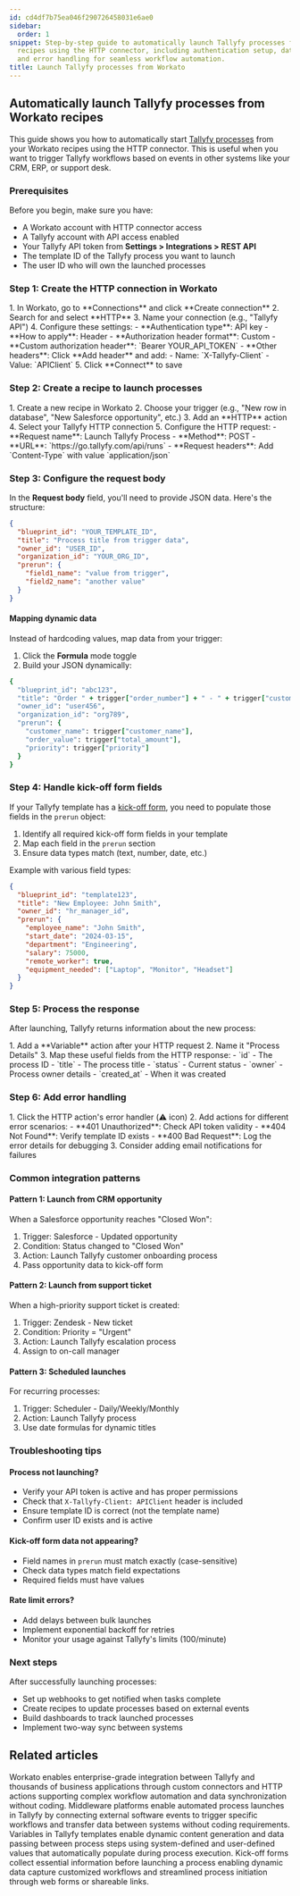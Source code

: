```yaml
---
id: cd4df7b75ea046f290726458031e6ae0
sidebar:
  order: 1
snippet: Step-by-step guide to automatically launch Tallyfy processes from Workato
  recipes using the HTTP connector, including authentication setup, data mapping,
  and error handling for seamless workflow automation.
title: Launch Tallyfy processes from Workato
---
```



## Automatically launch Tallyfy processes from Workato recipes

This guide shows you how to automatically start [Tallyfy processes](/products/pro/tracking-and-tasks/processes/) from your Workato recipes using the HTTP connector. This is useful when you want to trigger Tallyfy workflows based on events in other systems like your CRM, ERP, or support desk.

### Prerequisites

Before you begin, make sure you have:
- A Workato account with HTTP connector access
- A Tallyfy account with API access enabled
- Your Tallyfy API token from **Settings > Integrations > REST API**
- The template ID of the Tallyfy process you want to launch
- The user ID who will own the launched processes

### Step 1: Create the HTTP connection in Workato

<Steps>
1. In Workato, go to **Connections** and click **Create connection**
2. Search for and select **HTTP**
3. Name your connection (e.g., "Tallyfy API")
4. Configure these settings:
   - **Authentication type**: API key
   - **How to apply**: Header
   - **Authorization header format**: Custom
   - **Custom authorization header**: `Bearer YOUR_API_TOKEN`
   - **Other headers**: Click **Add header** and add:
     - Name: `X-Tallyfy-Client`
     - Value: `APIClient`
5. Click **Connect** to save
</Steps>

### Step 2: Create a recipe to launch processes

<Steps>
1. Create a new recipe in Workato
2. Choose your trigger (e.g., "New row in database", "New Salesforce opportunity", etc.)
3. Add an **HTTP** action
4. Select your Tallyfy HTTP connection
5. Configure the HTTP request:
   - **Request name**: Launch Tallyfy Process
   - **Method**: POST
   - **URL**: `https://go.tallyfy.com/api/runs`
   - **Request headers**: Add `Content-Type` with value `application/json`
</Steps>

### Step 3: Configure the request body

In the **Request body** field, you'll need to provide JSON data. Here's the structure:

```json
{
  "blueprint_id": "YOUR_TEMPLATE_ID",
  "title": "Process title from trigger data",
  "owner_id": "USER_ID",
  "organization_id": "YOUR_ORG_ID",
  "prerun": {
    "field1_name": "value from trigger",
    "field2_name": "another value"
  }
}
```

#### Mapping dynamic data

Instead of hardcoding values, map data from your trigger:

1. Click the **Formula** mode toggle
2. Build your JSON dynamically:

```ruby
{
  "blueprint_id": "abc123",
  "title": "Order " + trigger["order_number"] + " - " + trigger["customer_name"],
  "owner_id": "user456",
  "organization_id": "org789",
  "prerun": {
    "customer_name": trigger["customer_name"],
    "order_value": trigger["total_amount"],
    "priority": trigger["priority"]
  }
}
```

### Step 4: Handle kick-off form fields

If your Tallyfy template has a [kick-off form](/products/pro/launching/triggers/via-kick-off-form/), you need to populate those fields in the `prerun` object:

1. Identify all required kick-off form fields in your template
2. Map each field in the `prerun` section
3. Ensure data types match (text, number, date, etc.)

Example with various field types:
```json
{
  "blueprint_id": "template123",
  "title": "New Employee: John Smith",
  "owner_id": "hr_manager_id",
  "prerun": {
    "employee_name": "John Smith",
    "start_date": "2024-03-15",
    "department": "Engineering",
    "salary": 75000,
    "remote_worker": true,
    "equipment_needed": ["Laptop", "Monitor", "Headset"]
  }
}
```

### Step 5: Process the response

After launching, Tallyfy returns information about the new process:

<Steps>
1. Add a **Variable** action after your HTTP request
2. Name it "Process Details"
3. Map these useful fields from the HTTP response:
   - `id` - The process ID
   - `title` - The process title
   - `status` - Current status
   - `owner` - Process owner details
   - `created_at` - When it was created
</Steps>

### Step 6: Add error handling

<Steps>
1. Click the HTTP action's error handler (⚠️ icon)
2. Add actions for different error scenarios:
   - **401 Unauthorized**: Check API token validity
   - **404 Not Found**: Verify template ID exists
   - **400 Bad Request**: Log the error details for debugging
3. Consider adding email notifications for failures
</Steps>

### Common integration patterns

#### Pattern 1: Launch from CRM opportunity

When a Salesforce opportunity reaches "Closed Won":
1. Trigger: Salesforce - Updated opportunity
2. Condition: Status changed to "Closed Won"
3. Action: Launch Tallyfy customer onboarding process
4. Pass opportunity data to kick-off form

#### Pattern 2: Launch from support ticket

When a high-priority support ticket is created:
1. Trigger: Zendesk - New ticket
2. Condition: Priority = "Urgent"
3. Action: Launch Tallyfy escalation process
4. Assign to on-call manager

#### Pattern 3: Scheduled launches

For recurring processes:
1. Trigger: Scheduler - Daily/Weekly/Monthly
2. Action: Launch Tallyfy process
3. Use date formulas for dynamic titles

### Troubleshooting tips

#### Process not launching?

- Verify your API token is active and has proper permissions
- Check that `X-Tallyfy-Client: APIClient` header is included
- Ensure template ID is correct (not the template name)
- Confirm user ID exists and is active

#### Kick-off form data not appearing?

- Field names in `prerun` must match exactly (case-sensitive)
- Check data types match field expectations
- Required fields must have values

#### Rate limit errors?

- Add delays between bulk launches
- Implement exponential backoff for retries
- Monitor your usage against Tallyfy's limits (100/minute)

### Next steps

After successfully launching processes:
- Set up webhooks to get notified when tasks complete
- Create recipes to update processes based on external events
- Build dashboards to track launched processes
- Implement two-way sync between systems


## Related articles
<CardGrid>
<LinkTitleCard header="<b>Middleware > Integrate Tallyfy with Workato</b>" href="/products/pro/integrations/middleware/workato/" > Workato enables enterprise-grade integration between Tallyfy and thousands of business applications through custom connectors and HTTP actions supporting complex workflow automation and data synchronization without coding. </LinkTitleCard>
<LinkTitleCard header="<b>Launching > Launch via middleware</b>" href="/products/pro/launching/triggers/via-middleware/" > Middleware platforms enable automated process launches in Tallyfy by connecting external software events to trigger specific workflows and transfer data between systems without coding requirements. </LinkTitleCard>
<LinkTitleCard header="<b>Templates > Variables</b>" href="/products/pro/documenting/templates/variables/" > Variables in Tallyfy templates enable dynamic content generation and data passing between process steps using system-defined and user-defined values that automatically populate during process execution. </LinkTitleCard>
<LinkTitleCard header="<b>Triggers > Launch via a kick-off form</b>" href="/products/pro/launching/triggers/via-kick-off-form/" > Kick-off forms collect essential information before launching a process enabling dynamic data capture customized workflows and streamlined process initiation through web forms or shareable links. </LinkTitleCard>
</CardGrid>